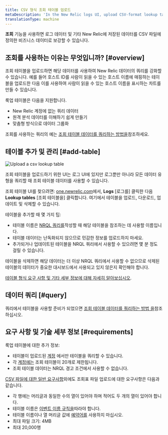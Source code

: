 ```yaml
---
title: CSV 형식 조회 테이블 업로드
metaDescription: 'In the New Relic logs UI, upload CSV-format lookup tables and use that data in combination with other New Relic data.'
translationType: machine
---
```



**조회** 기능을 사용하면 로그 데이터 및 기타 New Relic에 저장된 데이터를 CSV 파일에 정의한 비즈니스 데이터로 보강할 수 있습니다.

## 조회를 사용하는 이유는 무엇입니까? [#overview]

조회 테이블을 업로드하면 해당 데이터를 사용하여 New Relic 데이터의 쿼리를 강화할 수 있습니다. 예를 들어 호스트 ID를 사람이 읽을 수 있는 호스트 이름에 매핑하는 테이블을 업로드한 다음 이를 사용하여 사람이 읽을 수 있는 호스트 이름을 표시하는 차트를 만들 수 있습니다.

룩업 테이블은 다음을 지원합니다.

* New Relic 계정에 없는 쿼리 데이터
* 원격 분석 데이터를 이해하기 쉽게 만들기
* 맞춤형 방식으로 데이터 그룹화

조회를 사용하는 쿼리의 예는 [조회 테이블 데이터를 쿼리하는 방법을](/docs/query-your-data/nrql-new-relic-query-language/nrql-query-tutorials/lookups)참조하세요.

## 테이블 추가 및 관리 [#add-table]

<img
  title="Upload a csv lookup table"
  alt="Upload a csv lookup table"
  src={logsLookupTableUi}
/>

조회 테이블을 업로드하기 위한 UI는 로그 UI에 있지만 로그뿐만 아니라 모든 데이터 유형을 쿼리할 때 조회 테이블 데이터를 사용할 수 있습니다.

조회 테이블 UI를 찾으려면: [one.newrelic.com](https://one.newrelic.com)에서, **Logs** \[로그를] 클릭한 다음 **Lookup tables** \[조회 테이블을] 클릭합니다. 여기에서 테이블을 업로드, 다운로드, 업데이트 및 삭제할 수 있습니다.

테이블을 추가할 때 몇 가지 팁:

* 테이블 이름은 [NRQL 쿼리를](/docs/query-your-data/nrql-new-relic-query-language/nrql-query-tutorials/lookups)작성할 때 해당 테이블을 참조하는 데 사용할 이름입니다.
* 테이블 데이터는 난독화되지 않으므로 민감한 정보를 업로드하지 마세요.
* 추가되거나 업데이트된 테이블을 NRQL 쿼리에서 사용할 수 있으려면 몇 분 정도 걸릴 수 있습니다.

테이블을 삭제하면 해당 데이터는 더 이상 NRQL 쿼리에서 사용할 수 없으므로 삭제된 테이블의 데이터가 중요한 대시보드에서 사용되고 있지 않은지 확인해야 합니다.

[테이블 형식 요구 사항 및 기타 세부 정보에 대해 자세히 알아보십시오](#requirements).

## 데이터 쿼리 [#query]

쿼리에서 테이블을 사용할 준비가 되었으면 [조회 테이블 데이터를 쿼리하는 방법 을](/docs/query-your-data/nrql-new-relic-query-language/nrql-query-tutorials/lookups)참조하십시오.

## 요구 사항 및 기술 세부 정보 [#requirements]

룩업 테이블에 대한 추가 정보:

* 테이블이 업로드된 [계정](/docs/accounts/accounts-billing/account-structure/new-relic-account-structure/#organization-accounts) 에서만 테이블을 쿼리할 수 있습니다.
* 각 [계정에는](/docs/accounts/accounts-billing/account-structure/new-relic-account-structure/#organization-accounts) 조회 테이블이 20개로 제한됩니다.
* 조회 테이블 데이터는 NRQL 경고 조건에서 사용할 수 없습니다.

[CSV 파일에 대한 일반 요구사항](https://www.rfc-editor.org/rfc/rfc4180)외에도 조회표 파일 업로드에 대한 요구사항은 다음과 같습니다.

* 각 행에는 머리글과 동일한 수의 열이 있어야 하며 적어도 두 개의 열이 있어야 합니다.
* 테이블 이름은 [이벤트 이름 규칙을](/docs/data-apis/ingest-apis/event-api/introduction-event-api/#limits)따라야 합니다.
* 테이블 이름이나 열 머리글 값에 [예약어를](/docs/data-apis/custom-data/custom-events/data-requirements-limits-custom-event-data/#reserved-words) 사용하지 마십시오.
* 최대 파일 크기: 4MB
* 최대 20,000행